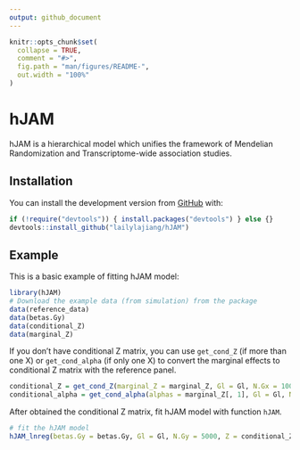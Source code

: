 ```yaml
---
output: github_document
---
```


<!-- README.md is generated from README.Rmd. Please edit that file -->

```r
knitr::opts_chunk$set(
  collapse = TRUE,
  comment = "#>",
  fig.path = "man/figures/README-",
  out.width = "100%"
)
```
# hJAM

<!-- badges: start -->
<!-- badges: end -->

hJAM is a hierarchical model which unifies the framework of Mendelian Randomization and Transcriptome-wide association studies.

## Installation

You can install the development version from [GitHub](https://github.com/) with:

``` r
if (!require("devtools")) { install.packages("devtools") } else {}
devtools::install_github("lailylajiang/hJAM")
```
## Example

This is a basic example of fitting hJAM model:

```r
library(hJAM)
# Download the example data (from simulation) from the package
data(reference_data)
data(betas.Gy)
data(conditional_Z)
data(marginal_Z)
```

If you don't have conditional Z matrix, you can use ``get_cond_Z`` (if more than one X) or ``get_cond_alpha`` (if only one X) to convert the marginal effects to conditional Z matrix with the reference panel.

```r
conditional_Z = get_cond_Z(marginal_Z = marginal_Z, Gl = Gl, N.Gx = 1000, ridgeTerm = T)
conditional_alpha = get_cond_alpha(alphas = marginal_Z[, 1], Gl = Gl, N.Gx = 1000, ridgeTerm = T)
```

After obtained the conditional Z matrix, fit hJAM model with function ``hJAM``.

```r
# fit the hJAM model
hJAM_lnreg(betas.Gy = betas.Gy, Gl = Gl, N.Gy = 5000, Z = conditional_Z, ridgeTerm = T)
```

